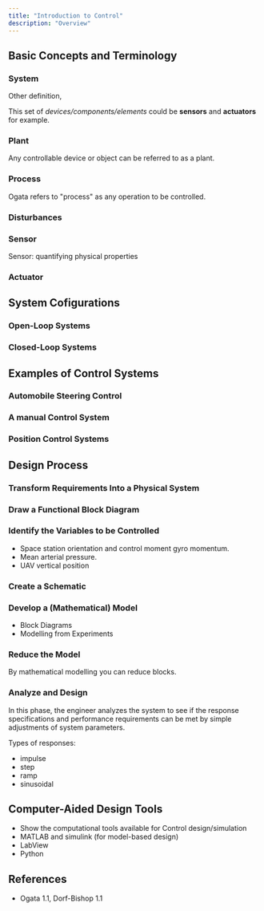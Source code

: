```yaml
---
title: "Introduction to Control"
description: "Overview"
---
```


<Presentation>

## Basic Concepts and Terminology

### System

<Definition
    term="System"
    definition="Interconnections of elements and devices for a desired purpose."
    source="Modern Control System 13th edition by Richard C. Dorf and Robert H. Bishop"
/>

<Definition
    term="System"
    definition="A control system consists of subsystems and processes (or plants) assembled for the purpose of obtaining a **desired output** with **desired performance**, given a **specified input**."
    source="Control System Engineering, Nise (2015)"
/>

Other definition,

<Definition
    term="System"
    definition="A system is a combination of components that act together and perform a certain objective. A system need not be physical. The concept of the system can be applied to abstract, dynamic phenomena such as those encountered in economics. The word system should, therefore, be interpreted to imply physical, biological, economic, and the like, systems."
    source="Modern Control Engineering 5th edition by Katsuhiko Ogata"
/>

<Drawio
    file="control-001.drawio"
    page="0"
    description="Minimal form of a system."
/>

This set of *devices/components/elements* could be **sensors** and **actuators** for example.

### Plant

<Definition
    term="Plan"
    definition="A plant may be a piece of equipment, perhaps just a set of machine parts functioning together, the purpose of which is to perform a particular operation."
    source="Modern Control Engineering 5th edition by Katsuhiko Ogata"
/>

Any controllable device or object can be referred to as a plant.

### Process

Ogata refers to "process" as any operation to be controlled.

<Drawio
    file="control-001.drawio"
    page="1"
    description="Representation of a process."
/>

### Disturbances

<Definition
    term="Disturbances"
    definition="A disturbance is a signal that tends to **adversely** affect the value of the output of a system. If a disturbance is generated within the system, it is called *internal*, while an *external* disturbance is generated outside the system and is an input."
    source="Modern Control Engineering 5th edition by Katsuhiko Ogata"
/>


### Sensor

<Definition
    term="Sensor"
    definition="Device that receives and responds to a signal or stimulus."
    source="Handbook of modern sensors: physics, designs, and applications by Jacob Fraden"
/>


<Definition
    term="Sensor"
    definition="A sensor is a device that receives a physical, chemical, or biological stimulus and responds with a quantification of this stimulus in the form of a signal that can be interpreted, transmitted and/or stored."
    source="Own definition influenced by Chapter 1, Data Acquisition Handbook of modern sensors."
/>

Sensor: quantifying physical properties

### Actuator

<Definition
    term="Actuator"
    definition="An actuator is a device that converts energy (typically electrical, hydraulic, or pneumatic)"
    source="Own definition influenced by Chapter 1, Data Acquisition Handbook of modern sensors."
/>

## System Cofigurations

### Open-Loop Systems

<Drawio
    file="control-001.drawio"
    page="2"
    description="Open-Loop system representation."
/>

### Closed-Loop Systems

<Drawio
    file="control-001.drawio"
    page="3"
    description="Closed-Loop system representation."
/>

## Examples of Control Systems

### Automobile Steering Control

<Drawio
    file="control-001.drawio"
    page="4"
    description="Automobile steering control system (minimal representation)"
/>

### A manual Control System

<Drawio
    file="control-001.drawio"
    page="5"
    description="A manual valve control system (minimal representation)."
/>

### Position Control Systems

<Drawio
    file="control-001.drawio"
    page="6"
    description="Antenna azimuth position control system (minimal representation)."
/>

## Design Process

<Drawio
    file="control-001.drawio"
    page="7"
    description="The control system design process."
/>

### Transform Requirements Into a Physical System

### Draw a Functional Block Diagram

### Identify the Variables to be Controlled

- Space station orientation and control moment gyro momentum.
- Mean arterial pressure.
- UAV vertical position

### Create a Schematic

<Drawio
    file="control-001.drawio"
    page="8"
    description="Schematic diagrams for different disciplines. Each diagram is used to illustrate the dynamics of a feedback system."
/>

### Develop a (Mathematical) Model

- Block Diagrams
- Modelling from Experiments

<Drawio
    file="control-001.drawio"
    page="9"
    description="Standard block diagram elements. The arrows indicate the the inputs and outputs of each element, with the mathematical operation corresponding to the blocked labeled at the output."
/>

### Reduce the Model

By mathematical modelling you can reduce blocks.

### Analyze and Design

In this phase, the engineer analyzes the system to see if the response specifications and performance requirements can be met by simple adjustments of system parameters.

Types of responses:
- impulse
- step
- ramp
- sinusoidal

## Computer-Aided Design Tools

- Show the computational tools available for Control design/simulation
- MATLAB and simulink (for model-based design)
- LabView
- Python

</Presentation>

## References

-  Ogata 1.1, Dorf-Bishop 1.1

